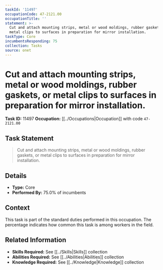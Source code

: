 ```yaml
---
taskId: '11497'
occupationCode: 47-2121.00
occupationTitle: ''
statement: >-
  Cut and attach mounting strips, metal or wood moldings, rubber gaskets, or
  metal clips to surfaces in preparation for mirror installation.
taskType: Core
incumbentsResponding: 75
collection: Tasks
source: onet
---
```

# Cut and attach mounting strips, metal or wood moldings, rubber gaskets, or metal clips to surfaces in preparation for mirror installation.

**Task ID:** 11497
**Occupation:** [[../Occupations|Occupation]] with code `47-2121.00`

## Task Statement

> Cut and attach mounting strips, metal or wood moldings, rubber gaskets, or metal clips to surfaces in preparation for mirror installation.

## Details

- **Type:** Core
- **Performed By:** 75.0% of incumbents

## Context

This task is part of the standard duties performed in this occupation. The percentage indicates how common this task is among workers in the field.

## Related Information

- **Skills Required:** See [[../Skills|Skills]] collection
- **Abilities Required:** See [[../Abilities|Abilities]] collection
- **Knowledge Required:** See [[../Knowledge|Knowledge]] collection
